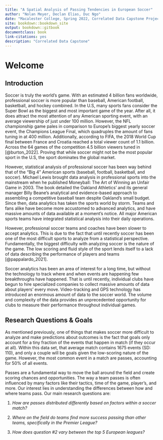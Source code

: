 ```yaml
--- 
title: "A Spatial Analysis of Passing Tendencies in European Soccer"
author: "Nolan Meyer, Declan Elias, Duc Ngo"
date: "Macalester College, Spring 2022, Correlated Data Capstone Project"
site: bookdown::bookdown_site
output: bookdown::gitbook
documentclass: book
link-citations: yes
description: "Correlated Data Capstone"
---
```


# Welcome {#welcome}

## Introduction

Soccer is truly the world’s game. With an estimated 4 billion fans worldwide, professional soccer is more popular than baseball, American football, basketball, and hockey combined. In the U.S, many sports fans consider the Super Bowl as the biggest and most important game of the year. After all, it does attract the most attention of any American sporting event, with an average viewership of just under 100 million. However, the NFL championship game pales in comparison to Europe’s biggest yearly soccer event, the Champions League Final, which quadruples the amount of fans tuning in at 400 million. Additionally, according to FIFA, the 2018 World Cup final between France and Croatia reached a total viewer count of 1.1 billion. Across the 64 games of the competition 4.5 billion viewers tuned in [@burton_2022]. Proving that while soccer might not be the most popular sport in the U.S, the sport dominates the global market.

However, statistical analysis of professional soccer has been way behind that of the “Big 4” American sports (baseball, football, basketball, and soccer). Michael Lewis brought data analysis in professional sports into the mainstream when he published Moneyball: The Art of Winning an Unfair Game in 2003. The book detailed the Oakland Athletics’ and its general manager Billy Beane’s analytical and evidence-based approach to assembling a competitive baseball team despite Oakland’s small budget. Since then, data analytics has taken the sports world by storm. Teams and fans alike have become more accustomed to advanced analytics, and have massive amounts of data available at a moment's notice. All major American sports teams have integrated statistical analysis into their daily operations. 

However, professional soccer teams and coaches have been slower to accept analytics. This is due to the fact that until recently soccer has been one of the most difficult sports to analyze from a statistical perspective. Fundamentally, the biggest difficulty with analyzing soccer is the nature of the game. The low scoring and fluid style of the sport lends itself to a lack of data describing the performance of players and teams [@pappalardo_2021]. 

Soccer analytics has been an area of interest for a long time, but without the technology to track where and when events are happening few breakthroughs have happened. That is until recently, individual clubs have begun to hire specialized companies to collect massive amounts of data about players’ every move. Video-tracking and GPS technology has introduced an enormous amount of data to the soccer world. The volume and complexity of the data provides an unprecedented opportunity for clubs to measure their performance throughout individual games. 



## Research Questions & Goals

As mentioned previously, one of things that makes soccer more difficult to analyze and make predictions about outcomes is the fact that goals only account for a tiny fraction of the events that happen in match (if they occur at all). Within this data set, that average match contains 1675 events (SD: 110), and only a couple will be goals given the low-scoring nature of the game. However, the most common event in a match are passes, accounting for 50% of all events. 

Passes are a fundamental way to move the ball around the field and create scoring chances and opportunities. The way a team passes is often influenced by many factors like their tactics, time of the game, player's, and more. Our interest lies in understanding the differences between how and where teams pass. Our main research questions are: 

1) *How are passes distributed differently based on factors within a soccer match?* 

2) *Where on the field do teams find more success passing than other teams, specifically in the Premier League?*

3) *How does question #2 vary between the top 5 European leagues?*

